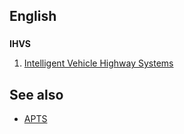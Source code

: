 ==English==

==={{initialism}}===
'''IHVS'''

# {{transportation}} [[Intelligent Vehicle Highway Systems]]

==See also==
*[[APTS]]
